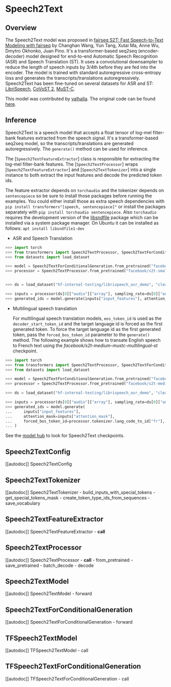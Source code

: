 <!--Copyright 2021 The HuggingFace Team. All rights reserved.

Licensed under the Apache License, Version 2.0 (the "License"); you may not use this file except in compliance with
the License. You may obtain a copy of the License at

http://www.apache.org/licenses/LICENSE-2.0

Unless required by applicable law or agreed to in writing, software distributed under the License is distributed on
an "AS IS" BASIS, WITHOUT WARRANTIES OR CONDITIONS OF ANY KIND, either express or implied. See the License for the
specific language governing permissions and limitations under the License.
-->

# Speech2Text

## Overview

The Speech2Text model was proposed in [fairseq S2T: Fast Speech-to-Text Modeling with fairseq](https://arxiv.org/abs/2010.05171) by Changhan Wang, Yun Tang, Xutai Ma, Anne Wu, Dmytro Okhonko, Juan Pino. It's a
transformer-based seq2seq (encoder-decoder) model designed for end-to-end Automatic Speech Recognition (ASR) and Speech
Translation (ST). It uses a convolutional downsampler to reduce the length of speech inputs by 3/4th before they are
fed into the encoder. The model is trained with standard autoregressive cross-entropy loss and generates the
transcripts/translations autoregressively. Speech2Text has been fine-tuned on several datasets for ASR and ST:
[LibriSpeech](http://www.openslr.org/12), [CoVoST 2](https://github.com/facebookresearch/covost), [MuST-C](https://ict.fbk.eu/must-c/).

This model was contributed by [valhalla](https://huggingface.co/valhalla). The original code can be found [here](https://github.com/pytorch/fairseq/tree/master/examples/speech_to_text).


## Inference

Speech2Text is a speech model that accepts a float tensor of log-mel filter-bank features extracted from the speech
signal. It's a transformer-based seq2seq model, so the transcripts/translations are generated autoregressively. The
`generate()` method can be used for inference.

The [`Speech2TextFeatureExtractor`] class is responsible for extracting the log-mel filter-bank
features. The [`Speech2TextProcessor`] wraps [`Speech2TextFeatureExtractor`] and
[`Speech2TextTokenizer`] into a single instance to both extract the input features and decode the
predicted token ids.

The feature extractor depends on `torchaudio` and the tokenizer depends on `sentencepiece` so be sure to
install those packages before running the examples. You could either install those as extra speech dependencies with
`pip install transformers"[speech, sentencepiece]"` or install the packages separately with `pip install torchaudio sentencepiece`. Also `torchaudio` requires the development version of the [libsndfile](http://www.mega-nerd.com/libsndfile/) package which can be installed via a system package manager. On Ubuntu it can
be installed as follows: `apt install libsndfile1-dev`


- ASR and Speech Translation

```python
>>> import torch
>>> from transformers import Speech2TextProcessor, Speech2TextForConditionalGeneration
>>> from datasets import load_dataset

>>> model = Speech2TextForConditionalGeneration.from_pretrained("facebook/s2t-small-librispeech-asr")
>>> processor = Speech2TextProcessor.from_pretrained("facebook/s2t-small-librispeech-asr")


>>> ds = load_dataset("hf-internal-testing/librispeech_asr_demo", "clean", split="validation")

>>> inputs = processor(ds[0]["audio"]["array"], sampling_rate=ds[0]["audio"]["sampling_rate"], return_tensors="pt")
>>> generated_ids = model.generate(inputs["input_features"], attention_mask=inputs["attention_mask"])
```

- Multilingual speech translation

  For multilingual speech translation models, `eos_token_id` is used as the `decoder_start_token_id` and
  the target language id is forced as the first generated token. To force the target language id as the first
  generated token, pass the `forced_bos_token_id` parameter to the `generate()` method. The following
  example shows how to transate English speech to French text using the *facebook/s2t-medium-mustc-multilingual-st*
  checkpoint.

```python
>>> import torch
>>> from transformers import Speech2TextProcessor, Speech2TextForConditionalGeneration
>>> from datasets import load_dataset

>>> model = Speech2TextForConditionalGeneration.from_pretrained("facebook/s2t-medium-mustc-multilingual-st")
>>> processor = Speech2TextProcessor.from_pretrained("facebook/s2t-medium-mustc-multilingual-st")

>>> ds = load_dataset("hf-internal-testing/librispeech_asr_demo", "clean", split="validation")

>>> inputs = processor(ds[0]["audio"]["array"], sampling_rate=ds[0]["audio"]["sampling_rate"], return_tensors="pt")
>>> generated_ids = model.generate(
...     inputs["input_features"],
...     attention_mask=inputs["attention_mask"],
...     forced_bos_token_id=processor.tokenizer.lang_code_to_id["fr"],
... )
```

See the [model hub](https://huggingface.co/models?filter=speech_to_text) to look for Speech2Text checkpoints.


## Speech2TextConfig

[[autodoc]] Speech2TextConfig

## Speech2TextTokenizer

[[autodoc]] Speech2TextTokenizer
    - build_inputs_with_special_tokens
    - get_special_tokens_mask
    - create_token_type_ids_from_sequences
    - save_vocabulary

## Speech2TextFeatureExtractor

[[autodoc]] Speech2TextFeatureExtractor
    - __call__

## Speech2TextProcessor

[[autodoc]] Speech2TextProcessor
    - __call__
    - from_pretrained
    - save_pretrained
    - batch_decode
    - decode

## Speech2TextModel

[[autodoc]] Speech2TextModel
    - forward

## Speech2TextForConditionalGeneration

[[autodoc]] Speech2TextForConditionalGeneration
    - forward

## TFSpeech2TextModel

[[autodoc]] TFSpeech2TextModel
    - call

## TFSpeech2TextForConditionalGeneration

[[autodoc]] TFSpeech2TextForConditionalGeneration
    - call
